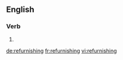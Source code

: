 ==English==

===Verb===
{{head|en|present participle}}

# {{present participle of|refurnish|lang=en}}

[[de:refurnishing]]
[[fr:refurnishing]]
[[vi:refurnishing]]